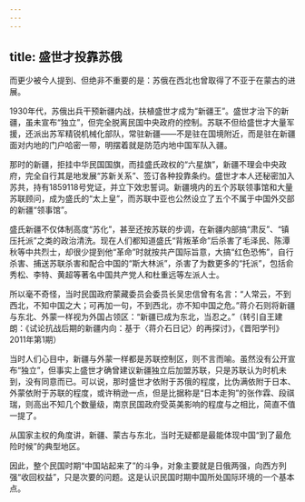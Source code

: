 ```yaml
---
---
---
```

title: 盛世才投靠苏俄
---



而更少被今人提到、但绝非不重要的是：苏俄在西北也曾取得了不亚于在蒙古的进展。

1930年代，苏俄出兵干预新疆内战，扶植盛世才成为“新疆王”。盛世才治下的新疆，虽未宣布“独立”，但完全脱离民国中央政府的控制。苏联不但给盛世才大量军援，还派出苏军精锐机械化部队，常驻新疆——不是驻在国境附近，而是驻在新疆面对内地的门户哈密一带，明摆着就是防范内地中国军队入疆。

那时的新疆，拒挂中华民国国旗，而挂盛氏政权的“六星旗”，新疆不理会中央政府，完全自行其是地发展“苏新关系”、签订各种投靠条约。盛世才本人还秘密加入苏共，持有1859118号党证，并立下效忠誓词。新疆境内的五个苏联领事馆和大量苏联顾问，成为盛氏的“太上皇”，而苏联中亚也公然设立了五个不属于中国外交部的新疆“领事馆”。

盛氏新疆不仅体制高度“苏化”，甚至还按苏联的步调，在新疆内部搞“肃反”、“镇压托派”之类的政治清洗。现在人们都知道盛氏“背叛革命”后杀害了毛泽民、陈潭秋等中共烈士，却很少提到他“革命”时就按共产国际旨意，大搞“红色恐怖”，自行杀害、捕送苏联杀害和配合中国的“斯大林派”，杀害了为数更多的“托派”，包括俞秀松、李特、黄超等著名中国共产党人和杜重远等左派人士。

所以毫不奇怪，当时民国政府蒙藏委员会委员长吴忠信曾有名言：“人常云，不到西北，不知中国之大；可再加一句，不到西北，亦不知中国之危。”蒋介石则将新疆与东北、外蒙一样视为外国占领区：“新疆已成为东北，当忍之。”（转引自王建朗：《试论抗战后期的新疆内向：基于〈蒋介石日记〉的再探讨》，《晋阳学刊》2011年第1期）

当时人们心目中，新疆与外蒙一样都是苏联控制区，则不言而喻。虽然没有公开宣布“独立”，但事实上盛世才确曾建议新疆独立后加盟苏联，只是苏联认为时机未到，没有同意而已。可以说，那时盛世才依附于苏俄的程度，比伪满依附于日本、外蒙依附于苏联的程度，或许稍逊一点，但是比据称是“日本走狗”的张作霖、段祺瑞，则高出不知几个数量级，南京民国政府受英美影响的程度与之相比，简直不值一提了。

从国家主权的角度讲，新疆、蒙古与东北，当时无疑都是最能体现中国“到了最危险时候”的典型地区。

因此，整个民国时期“中国站起来了”的斗争，对象主要就是日俄两强，向西方列强“收回权益”，只是次要的问题。这是认识民国时期中国所处国际环境的一个基本点。